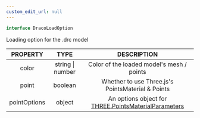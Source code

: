 ```yaml
---
custom_edit_url: null
---
```


```ts
interface DracoLoadOption
```

<div className="bulma-tags">

</div>

Loading option for the .drc model

|PROPERTY|TYPE|DESCRIPTION|
|:---:|:---:|:---:|
|color|string \| number|Color of the loaded model's mesh / points|
|point|boolean|Whether to use Three.js's PointsMaterial & Points|
|pointOptions|object|An options object for [THREE.PointsMaterialParameters](https://threejs#org/docs/#api/en/materials/PointsMaterial)|

